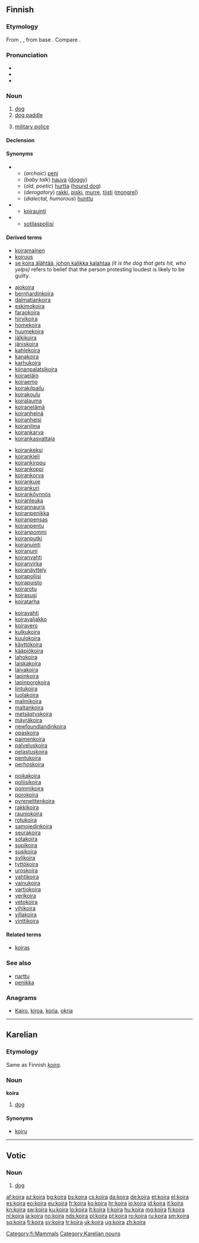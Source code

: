 ==Finnish==
{{wikipedia|lang=fi}}

===Etymology===
From {{etyl|urj-pro|fi}} {{recons|kojra|lang=urj-pro}}, {{recons|kojera|lang=urj-pro}}, from {{etyl|urj-pro|fi}} base {{recons|koj(e)-||male, human|lang=urj-pro}}. Compare {{term|koiras|lang=fi}}.

===Pronunciation===
* {{IPA|lang=fi|[ˈkoirɑ]}}
* {{rhymes|lang=fi|oirɑ}}
* {{hyphenation|koi|ra}}

===Noun===
{{fi-noun}}

# [[dog]]
# [[dog paddle]] {{gloss|swimming stroke}}
# {{military slang|lang=fi}} [[military police]]

====Declension====
{{fi-decl-koira|koir}}

====Synonyms====
* {{sense|dog}}
** (''archaic'') [[peni]]
** (''baby talk'') [[hauva]] ([[doggy]])
** (''old, poetic'') [[hurtta]] ([[hound dog]])
** (''derogatory'') [[rakki]], [[piski]], [[murre]], [[tiisti]] ([[mongrel]])
** (''dialectal, humorous'') [[hunttu]]
* {{sense|swimming stroke}}
** [[koirauinti]]
* {{sense|military police}}
** [[sotilaspoliisi]]

====Derived terms====
* [[koiramainen]]
* [[koiruus]]
* [[se koira älähtää, johon kalikka kalahtaa]]  ''(it is the dog that gets hit, who yelps)'' refers to belief that the person protesting loudest is likely to be guilty.
{{rel-top4|compounds}}
* [[ajokoira]]
* [[bernhardinkoira]]
* [[dalmatiankoira]]
* [[eskimokoira]]
* [[faraokoira]]
* [[hirvikoira]]
* [[homekoira]]
* [[huumekoira]]
* [[jälkikoira]]
* [[jäniskoira]]
* [[kahlekoira]]
* [[kanakoira]]
* [[karhukoira]]
* [[kiinanpalatsikoira]]
* [[koiraeläin]]
* [[koiraemo]]
* [[koirakilpailu]]
* [[koirakoulu]]
* [[koiralauma]]
* [[koiranelämä]]
* [[koiranheinä]]
* [[koiranheisi]]
* [[koiranilma]]
* [[koirankarva]]
* [[koirankasvattaja]]
{{rel-mid4}}
* [[koirankeksi]]
* [[koirankieli]]
* [[koirankirppu]]
* [[koirankoppi]]
* [[koirankorva]]
* [[koirankuje]]
* [[koirankuri]]
* [[koiranköynnös]]
* [[koiranleuka]]
* [[koirannauris]]
* [[koiranpenikka]]
* [[koiranpensas]]
* [[koiranpentu]]
* [[koiranpommi]]
* [[koiranputki]]
* [[koiranuinti]]
* [[koiranuni]]
* [[koiranvahti]]
* [[koiranvirka]]
* [[koiranäyttely]]
* [[koirapoliisi]]
* [[koirapuisto]]
* [[koirarotu]]
* [[koirasusi]]
* [[koiratarha]]
{{rel-mid4}}
* [[koiravahti]]
* [[koiravaljakko]]
* [[koiravero]]
* [[kulkukoira]]
* [[kuulokoira]]
* [[käyttökoira]]
* [[kääpiökoira]]
* [[lahokoira]]
* [[laiskakoira]]
* [[laivakoira]]
* [[lapinkoira]]
* [[lapinporokoira]]
* [[lintukoira]]
* [[luolakoira]]
* [[malmikoira]]
* [[maltankoira]]
* [[metsästyskoira]]
* [[mäyräkoira]]
* [[newfoundlandinkoira]]
* [[opaskoira]]
* [[paimenkoira]]
* [[palveluskoira]]
* [[pelastuskoira]]
* [[pentukoira]]
* [[perhoskoira]]
{{rel-mid4}}
* [[poikakoira]]
* [[poliisikoira]]
* [[pommikoira]]
* [[porokoira]]
* [[pyreneittenkoira]]
* [[rakkikoira]]
* [[rauniokoira]]
* [[rotukoira]]
* [[samojedinkoira]]
* [[seurakoira]]
* [[sotakoira]]
* [[supikoira]]
* [[susikoira]]
* [[sylikoira]]
* [[tyttökoira]]
* [[uroskoira]]
* [[vahtikoira]]
* [[vainukoira]]
* [[vartiokoira]]
* [[verikoira]]
* [[vetokoira]]
* [[vihikoira]]
* [[villakoira]]
* [[vinttikoira]]
{{rel-bottom}}

====Related terms====
* [[koiras]]

===See also===
* [[narttu]]
* [[penikka]]

===Anagrams===
* [[Kairo#Finnish|Kairo]], [[kiroa#Finnish|kiroa]], [[koria#Finnish|koria]], [[okria#Finnish|okria]]

[[Category:fi:Mammals]]

----

==Karelian==

===Etymology===
Same as Finnish ''[[koira#Finnish|koira]]''.

===Noun===
'''koira'''

# [[dog]]

====Synonyms====
* [[koiru]]

[[Category:Karelian nouns]]

----

==Votic==
===Noun===
{{head|vot|noun}}

#[[dog]]

[[af:koira]]
[[az:koira]]
[[bg:koira]]
[[bs:koira]]
[[cs:koira]]
[[da:koira]]
[[de:koira]]
[[et:koira]]
[[el:koira]]
[[es:koira]]
[[eo:koira]]
[[eu:koira]]
[[fr:koira]]
[[ko:koira]]
[[hr:koira]]
[[io:koira]]
[[id:koira]]
[[it:koira]]
[[kn:koira]]
[[sw:koira]]
[[ku:koira]]
[[lo:koira]]
[[lt:koira]]
[[li:koira]]
[[hu:koira]]
[[mg:koira]]
[[fj:koira]]
[[nl:koira]]
[[ja:koira]]
[[no:koira]]
[[nds:koira]]
[[pl:koira]]
[[pt:koira]]
[[ro:koira]]
[[ru:koira]]
[[sm:koira]]
[[sq:koira]]
[[fi:koira]]
[[sv:koira]]
[[tr:koira]]
[[uk:koira]]
[[ug:koira]]
[[zh:koira]]